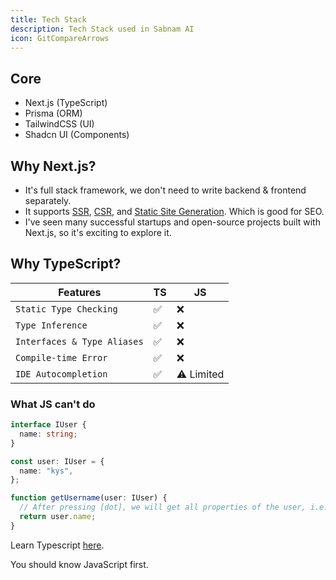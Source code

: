 ```yaml
---
title: Tech Stack
description: Tech Stack used in Sabnam AI
icon: GitCompareArrows
---
```


## Core

- Next.js (TypeScript)
- Prisma (ORM)
- TailwindCSS (UI)
- Shadcn UI (Components)

## Why Next.js?

- It's full stack framework, we don't need to write backend & frontend separately.
- It supports [SSR](https://nextjs.org/docs/pages/building-your-application/rendering/server-side-rendering), [CSR](https://nextjs.org/docs/pages/building-your-application/rendering/client-side-rendering), and [Static Site Generation](https://nextjs.org/docs/pages/building-your-application/rendering/static-site-generation). Which is good for SEO.
- I've seen many successful startups and open-source projects built with Next.js, so it's exciting to explore it.

## Why TypeScript?

| Features                    | TS  | JS         |
| --------------------------- | --- | ---------- |
| `Static Type Checking`      | ✅  | ❌         |
| `Type Inference`            | ✅  | ❌         |
| `Interfaces & Type Aliases` | ✅  | ❌         |
| `Compile-time Error`        | ✅  | ❌         |
| `IDE Autocompletion`        | ✅  | ⚠️ Limited |

### What JS can't do

```ts title="index.ts"
interface IUser {
  name: string;
}

const user: IUser = {
  name: "kys",
};

function getUsername(user: IUser) {
  // After pressing [dot], we will get all properties of the user, i.e., name // [!code highlight]
  return user.name;
}
```

Learn Typescript [here](https://projects.100xdevs.com/tracks/6SbPPXGkG8QKFOTW9BmL/ts-1).

<Callout title="Pre-requisites">You should know JavaScript first.</Callout>
